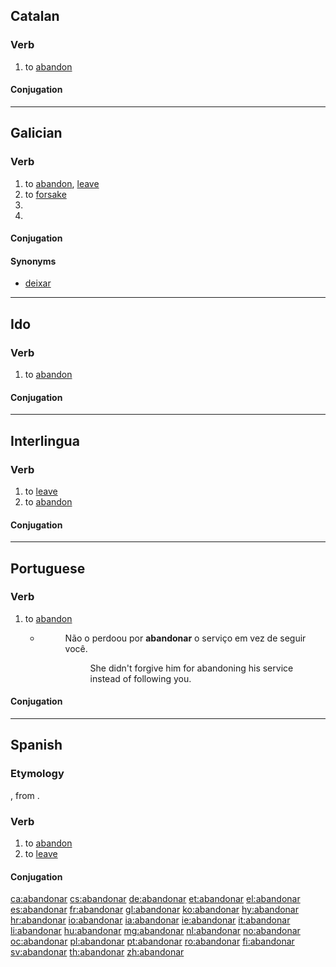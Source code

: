 ==Catalan==

===Verb===
{{ca-verb|ar|abandon}}

# to [[abandon]]

====Conjugation====
{{ca-conj-ar|abandon}}

----

==Galician==

===Verb===
{{gl-verb|abandon|ar}}

# to [[abandon]], [[leave]]
# to [[forsake]]
# {{conjugation of|[[abandonar#Galician|abandonar]]||1|and|3|s|fut|sub|lang=gl}}
# {{conjugation of|[[abandonar#Galician|abandonar]]||1|and|3|s|personal|inf|lang=gl}}

====Conjugation====
{{gl-conj-ar|abandon}}

====Synonyms====
* {{sense|to leave}} [[deixar]]

----

==Ido==

===Verb===
{{io-verb|abandon}}

# {{transitive|lang=io}} to [[abandon]]

====Conjugation====
{{io-conj|abandon}}

----

==Interlingua==

===Verb===
{{ia-verb|ar}}

# to [[leave]] {{gloss|depart from}}
# to [[abandon]]

====Conjugation====
{{ia-conj|abandon|ar}}

----

==Portuguese==

===Verb===
{{pt-verb|abandon|ar}}

# to [[abandon]]
#* {{RQ:Harry Potter|5|pt-BR|page=75}}
#*:Não o perdoou por '''abandonar''' o serviço em vez de seguir você.
#*::She didn't forgive him for abandoning his service instead of following you.

====Conjugation====
{{pt-conj|abandon|ar}}

----

==Spanish==

===Etymology===
{{etyl|fr|es}} {{term|abandonner|lang=fr}}, from {{proto|Germanic|bannanan|lang=es}}.

===Verb===
{{es-verb|abandon|ar}}

# to [[abandon]]
# to [[leave]]

====Conjugation====
{{es-conj-ar|abandon}}

[[ca:abandonar]]
[[cs:abandonar]]
[[de:abandonar]]
[[et:abandonar]]
[[el:abandonar]]
[[es:abandonar]]
[[fr:abandonar]]
[[gl:abandonar]]
[[ko:abandonar]]
[[hy:abandonar]]
[[hr:abandonar]]
[[io:abandonar]]
[[ia:abandonar]]
[[ie:abandonar]]
[[it:abandonar]]
[[li:abandonar]]
[[hu:abandonar]]
[[mg:abandonar]]
[[nl:abandonar]]
[[no:abandonar]]
[[oc:abandonar]]
[[pl:abandonar]]
[[pt:abandonar]]
[[ro:abandonar]]
[[fi:abandonar]]
[[sv:abandonar]]
[[th:abandonar]]
[[zh:abandonar]]